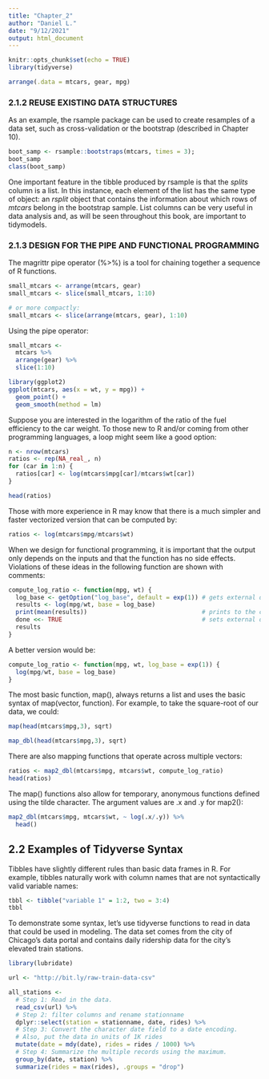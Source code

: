 ```yaml
---
title: "Chapter_2"
author: "Daniel L."
date: "9/12/2021"
output: html_document
---
```


```r
knitr::opts_chunk$set(echo = TRUE)
library(tidyverse)
```

```r
arrange(.data = mtcars, gear, mpg)
```

### 2.1.2 REUSE EXISTING DATA STRUCTURES

As an example, the rsample package can be used to create resamples of a data set, such as cross-validation or the bootstrap (described in Chapter 10). 

```r
boot_samp <- rsample::bootstraps(mtcars, times = 3); 
boot_samp
class(boot_samp)
```

One important feature in the tibble produced by rsample is that the $splits$ column is a list. In this instance, each element of the list has the same type of object: an $rsplit$ object that contains the information about which rows of $mtcars$ belong in the bootstrap sample. List columns can be very useful in data analysis and, as will be seen throughout this book, are important to tidymodels.

### 2.1.3 DESIGN FOR THE PIPE AND FUNCTIONAL PROGRAMMING

The magrittr pipe operator (%>%) is a tool for chaining together a sequence of R functions.

```r
small_mtcars <- arrange(mtcars, gear)
small_mtcars <- slice(small_mtcars, 1:10)

# or more compactly:
small_mtcars <- slice(arrange(mtcars, gear), 1:10)
```

Using the pipe operator:

```r
small_mtcars <- 
  mtcars %>% 
  arrange(gear) %>% 
  slice(1:10)
```

```r
library(ggplot2)
ggplot(mtcars, aes(x = wt, y = mpg)) +
  geom_point() + 
  geom_smooth(method = lm)
```
Suppose you are interested in the logarithm of the ratio of the fuel efficiency to the car weight. To those new to R and/or coming from other programming languages, a loop might seem like a good option:

```r
n <- nrow(mtcars)
ratios <- rep(NA_real_, n)
for (car in 1:n) {
  ratios[car] <- log(mtcars$mpg[car]/mtcars$wt[car])
}
```

```r
head(ratios)
```

Those with more experience in R may know that there is a much simpler and faster vectorized version that can be computed by:
```r
ratios <- log(mtcars$mpg/mtcars$wt)
```

When we design for functional programming, it is important that the output only depends on the inputs and that the function has no side effects. Violations of these ideas in the following function are shown with comments:

```r
compute_log_ratio <- function(mpg, wt) {
  log_base <- getOption("log_base", default = exp(1)) # gets external data
  results <- log(mpg/wt, base = log_base)
  print(mean(results))                                # prints to the console
  done <<- TRUE                                       # sets external data
  results
}
```

A better version would be:

```r
compute_log_ratio <- function(mpg, wt, log_base = exp(1)) {
  log(mpg/wt, base = log_base)
}
```

The most basic function, map(), always returns a list and uses the basic syntax of map(vector, function). For example, to take the square-root of our data, we could:

```r
map(head(mtcars$mpg,3), sqrt)
```

```r
map_dbl(head(mtcars$mpg,3), sqrt)
```

There are also mapping functions that operate across multiple vectors:
```r
ratios <- map2_dbl(mtcars$mpg, mtcars$wt, compute_log_ratio)
head(ratios)
```


The map() functions also allow for temporary, anonymous functions defined using the tilde character. The argument values are .x and .y for map2():
```r
map2_dbl(mtcars$mpg, mtcars$wt, ~ log(.x/.y)) %>% 
  head()
```

## 2.2 Examples of Tidyverse Syntax

Tibbles have slightly different rules than basic data frames in R. For example, tibbles naturally work with column names that are not syntactically valid variable names:

```r
tbbl <- tibble("variable 1" = 1:2, two = 3:4)
tbbl  
```

To demonstrate some syntax, let’s use tidyverse functions to read in data that could be used in modeling. The data set comes from the city of Chicago’s data portal and contains daily ridership data for the city’s elevated train stations. 

```r
library(lubridate)
```

```r
url <- "http://bit.ly/raw-train-data-csv"

all_stations <- 
  # Step 1: Read in the data.
  read_csv(url) %>% 
  # Step 2: filter columns and rename stationname
  dplyr::select(station = stationname, date, rides) %>%
  # Step 3: Convert the character date field to a date encoding.
  # Also, put the data in units of 1K rides
  mutate(date = mdy(date), rides = rides / 1000) %>% 
  # Step 4: Summarize the multiple records using the maximum.
  group_by(date, station) %>% 
  summarize(rides = max(rides), .groups = "drop")
```

